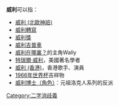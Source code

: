 '''威利'''可以指：
* [[威利_(北歐神祇)|威利 (北歐神祇)]]
* [[威利轉寫|威利轉寫]]
* [[威利獎|威利獎]]
* [[威利吉普車|威利吉普車]]
* [[威利在哪裏？|威利在哪裏？]]的主角Wally
* [[特瑞爾·威利|特瑞爾·威利]]，美國著名學者
* [[威利_(香港)|威利 (香港)]]，香港歌手、演員
* [[1966年世界杯|1966年世界杯]]吉祥物
* [[威利博士（角色）|威利博士（角色）]]：元祖洛克人系列的反派
{{disambig}}

[[Category:二字消歧義|Category:二字消歧義]]
